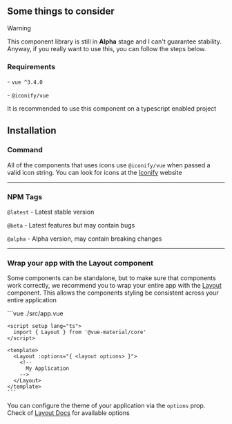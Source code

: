 
## Some things to consider

> [!WARNING]
> This component library is still in **Alpha** stage and I can't guarantee stability.
> Anyway, if you really want to use this, you can follow the steps below.

### Requirements

\- `vue ^3.4.0`

\- `@iconify/vue`

It is recommended to use this component on a typescript enabled project

## Installation

### Command

<InstallOptions />

All of the components that uses icons use `@iconify/vue` when passed a valid icon string.
You can look for icons at the [Iconify](https://icon-sets.iconify.design) website

---

### NPM Tags

`@latest` - Latest stable version

`@beta` - Latest features but may contain bugs

`@alpha` - Alpha version, may contain breaking changes

---

### Wrap your app with the Layout component

Some components can be standalone, but to make sure that components work
correctly, we recommend you to wrap your entire app with the [Layout](/core/Layout) component.
This allows the components styling be consistent across your entire application

<Preview>
  <CodeHighlight>
    ```vue
    ./src/app.vue

    <script setup lang="ts">
      import { Layout } from '@vue-material/core'
    </script>

    <template>
      <Layout :options="{ <layout options> }">
        <!--
          My Application
        -->
      </Layout>
    </template>
    ```

  </CodeHighlight>
</Preview>

You can configure the theme of your application via the `options` prop.
Check of [Layout Docs](/core/Layout) for available options
